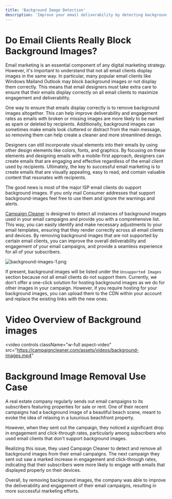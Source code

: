 ```yaml
---
title: 'Background Image Detection'
description: 'Improve your email deliverability by detecting background images that could affect rendering. Optimize your campaigns for better inbox placement.'
---
```


# Do Email Clients Really Block Background Images?
Email marketing is an essential component of any digital marketing strategy. However, it's important to understand that not all email clients display images in the same way. In particular, many popular email clients like Windows Mailand Outlook may block background images or not display them correctly. This means that email designers must take extra care to ensure that their emails display correctly on all email clients to maximize engagement and deliverability. 

One way to ensure that emails display correctly is to remove background images altogether. This can help improve deliverability and engagement rates as emails with broken or missing images are more likely to be marked as spam or deleted by recipients. Additionally, background images can sometimes make emails look cluttered or distract from the main message, so removing them can help create a cleaner and more streamlined design.

Designers can still incorporate visual elements into their emails by using other design elements like colors, fonts, and graphics. By focusing on these elements and designing emails with a mobile-first approach, designers can create emails that are engaging and effective regardless of the email client used by recipients. Ultimately, the key to successful email marketing is to create emails that are visually appealing, easy to read, and contain valuable content that resonates with recipients.

The good news is most of the major ISP email clients do support background images. If you only mail Consumer addresses that support background-images feel free to use them and ignore the warnings and alerts.

[Campaign Cleaner](https://campaigncleaner.com) is designed to detect all instances of background images used in your email campaigns and provide you with a comprehensive list. This way, you can easily identify and make necessary adjustments to your email templates, ensuring that they render correctly across all email clients and devices. By removing background images that are not supported by certain email clients, you can improve the overall deliverability and engagement of your email campaigns, and provide a seamless experience for all of your subscribers.


![background-images-1.png](/images/oversized-images-2.png)

If present, background images will be listed under the `Unsupported Images` section because not all email clients do not support them.
<Tip>
Currently, we don't offer a one-click solution for hosting background images as we do for other images in your campaign. However, if you require hosting for your background images, you can upload them to the CDN within your account and replace the existing links with the new ones.
</Tip>

# Video Overview of Background images

<video
  controls
  className="w-full aspect-video"
  src="https://campaigncleaner.com/assets/videos/background-images.mp4"
></video>

# Background Image Removal Use Case
<Note>
A real estate company regularly sends out email campaigns to its subscribers featuring properties for sale or rent. One of their recent campaigns had a background image of a beautiful beach scene, meant to evoke the idea of relaxing in a luxurious beachfront property.

However, when they sent out the campaign, they noticed a significant drop in engagement and click-through rates, particularly among subscribers who used email clients that don't support background images.
 
Realizing this issue, they used Campaign Cleaner to detect and remove all background images from their email campaigns. The next campaign they sent out saw a marked increase in engagement and click-through rates, indicating that their subscribers were more likely to engage with emails that displayed properly on their devices.
 
Overall, by removing background images, the company was able to improve the deliverability and engagement of their email campaigns, resulting in more successful marketing efforts.
</Note>
